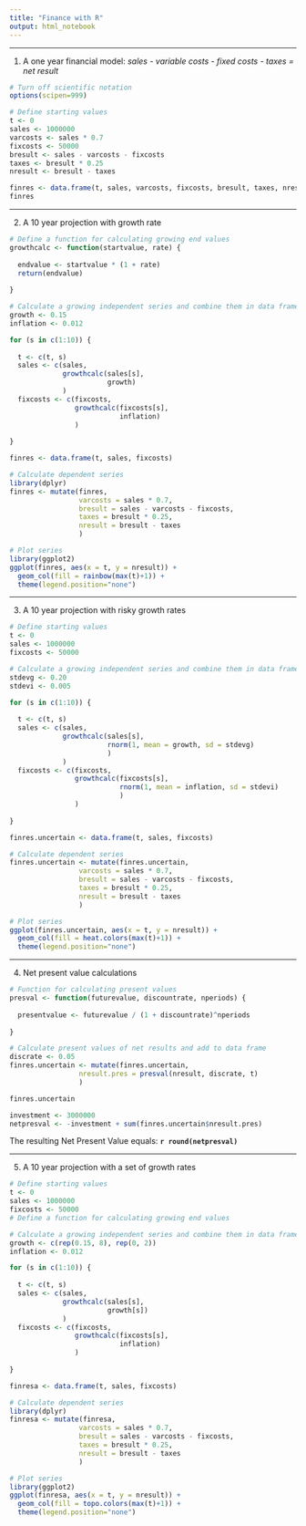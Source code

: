 ```yaml
---
title: "Finance with R"
output: html_notebook
---
```


<hr>
1. A one year financial model: *sales - variable costs - fixed costs - taxes = net result*

```r
# Turn off scientific notation
options(scipen=999)

# Define starting values
t <- 0
sales <- 1000000
varcosts <- sales * 0.7
fixcosts <- 50000
bresult <- sales - varcosts - fixcosts
taxes <- bresult * 0.25
nresult <- bresult - taxes

finres <- data.frame(t, sales, varcosts, fixcosts, bresult, taxes, nresult)
finres
```

<hr>
2. A 10 year projection with growth rate

```r
# Define a function for calculating growing end values
growthcalc <- function(startvalue, rate) {
  
  endvalue <- startvalue * (1 + rate)
  return(endvalue)
  
}

# Calculate a growing independent series and combine them in data frame
growth <- 0.15
inflation <- 0.012

for (s in c(1:10)) {
  
  t <- c(t, s)
  sales <- c(sales,
             growthcalc(sales[s],
                        growth)
             )
  fixcosts <- c(fixcosts,
                growthcalc(fixcosts[s],
                           inflation)
                )
  
}

finres <- data.frame(t, sales, fixcosts)

# Calculate dependent series
library(dplyr)
finres <- mutate(finres,
                 varcosts = sales * 0.7,
                 bresult = sales - varcosts - fixcosts,
                 taxes = bresult * 0.25,
                 nresult = bresult - taxes
                 )

# Plot series
library(ggplot2)
ggplot(finres, aes(x = t, y = nresult)) +
  geom_col(fill = rainbow(max(t)+1)) +
  theme(legend.position="none")
```

<hr>
3. A 10 year projection with risky growth rates

```r
# Define starting values
t <- 0
sales <- 1000000
fixcosts <- 50000

# Calculate a growing independent series and combine them in data frame with uncertainty
stdevg <- 0.20
stdevi <- 0.005

for (s in c(1:10)) {
  
  t <- c(t, s)
  sales <- c(sales,
             growthcalc(sales[s],
                        rnorm(1, mean = growth, sd = stdevg)
                        )
             )
  fixcosts <- c(fixcosts,
                growthcalc(fixcosts[s],
                           rnorm(1, mean = inflation, sd = stdevi)
                           )
                )
  
}

finres.uncertain <- data.frame(t, sales, fixcosts)

# Calculate dependent series
finres.uncertain <- mutate(finres.uncertain,
                 varcosts = sales * 0.7,
                 bresult = sales - varcosts - fixcosts,
                 taxes = bresult * 0.25,
                 nresult = bresult - taxes
                 )

# Plot series
ggplot(finres.uncertain, aes(x = t, y = nresult)) +
  geom_col(fill = heat.colors(max(t)+1)) +
  theme(legend.position="none")

```

<hr>
4. Net present value calculations

```r
# Function for calculating present values
presval <- function(futurevalue, discountrate, nperiods) {
  
  presentvalue <- futurevalue / (1 + discountrate)^nperiods
  
}

# Calculate present values of net results and add to data frame
discrate <- 0.05
finres.uncertain <- mutate(finres.uncertain,
                 nresult.pres = presval(nresult, discrate, t)
                 )

finres.uncertain

investment <- 3000000
netpresval <- -investment + sum(finres.uncertain$nresult.pres)
```

The resulting Net Present Value equals: **`r round(netpresval)`**

<hr>
5. A 10 year projection with a set of growth rates

```r
# Define starting values
t <- 0
sales <- 1000000
fixcosts <- 50000
# Define a function for calculating growing end values

# Calculate a growing independent series and combine them in data frame
growth <- c(rep(0.15, 8), rep(0, 2))
inflation <- 0.012

for (s in c(1:10)) {
  
  t <- c(t, s)
  sales <- c(sales,
             growthcalc(sales[s],
                        growth[s])
             )
  fixcosts <- c(fixcosts,
                growthcalc(fixcosts[s],
                           inflation)
                )
  
}

finresa <- data.frame(t, sales, fixcosts)

# Calculate dependent series
library(dplyr)
finresa <- mutate(finresa,
                 varcosts = sales * 0.7,
                 bresult = sales - varcosts - fixcosts,
                 taxes = bresult * 0.25,
                 nresult = bresult - taxes
                 )

# Plot series
library(ggplot2)
ggplot(finresa, aes(x = t, y = nresult)) +
  geom_col(fill = topo.colors(max(t)+1)) +
  theme(legend.position="none")
```